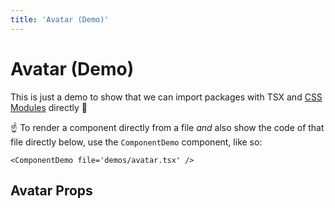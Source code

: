 ```yaml
---
title: 'Avatar (Demo)'
---
```



# Avatar (Demo)

This is just a demo to show that we can import packages with TSX and [CSS Modules](https://nextjs.org/docs/basic-features/built-in-css-support#adding-component-level-css) directly 🎉

<ComponentDemo file='demos/avatar.tsx' />

☝️ To render a component directly from a file _and_ also show the code of that file directly below, use the `ComponentDemo` component, like so:

```tsx
<ComponentDemo file='demos/avatar.tsx' />
```

## Avatar Props

<PropsTable props={Props.Avatar} />

